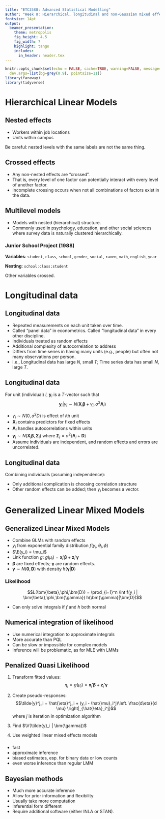 ```yaml
---
title: "ETC3580: Advanced Statistical Modelling"
author: "Week 8: Hierarchical, longitudinal and non-Gaussian mixed effect models"
fontsize: 14pt
output:
  beamer_presentation:
    theme: metropolis
    fig_height: 4.5
    fig_width: 7
    highlight: tango
    includes:
      in_header: header.tex
---
```


```r
knitr::opts_chunk$set(echo = FALSE, cache=TRUE, warning=FALSE, message=FALSE,
  dev.args=list(bg=grey(0.9), pointsize=11))
library(faraway)
library(tidyverse)
```

# Hierarchical Linear Models

## Nested effects

\begin{block}{}
Levels of one factor vary only within levels of another factor
\end{block}

  * Workers within job locations
  * Units within campus

Be careful: nested levels with the same labels are not the same thing.

## Crossed effects

 * Any non-nested effects are "crossed".
 * That is, every level of one factor can potentially interact with every level of another factor.
 * Incomplete crossing occurs when not all combinations of factors exist in the data.

## Multilevel models

 * Models with nested (hierarchical) structure.
 * Commonly used in psychology, education, and other social sciences where survey data is naturally clustered hierarchically.

### Junior School Project (1988)

**Variables**: `student`, `class`, `school`, `gender`, `social`, `raven`, `math`, `english`, `year`

**Nesting**: `school:class:student`

Other variables crossed.

# Longitudinal data

## Longitudinal data
\fontsize{14}{15}\sf

 * Repeated measurements on each unit taken over time.
 * Called "panel data" in econometrics. Called "longitudinal data" in every other discipline.
 * Individuals treated as random effects
 * Additional complexity of autocorrelation to address
 * Differs from time series in having many units (e.g., people) but often not many observations per person.
 * i.e., Longitudinal data has large $N$, small $T$; Time series data has small $N$, large $T$.

## Longitudinal data

For unit (individual) $i$, $\bm{y}_i$ is a $T$-vector such that
$$\bm{y}_i | \gamma_i \sim N(\bm{X}_i\bm{\beta} + \gamma_i, \sigma^2\bm{\Lambda}_i)$$

 * $\gamma_i \sim N(0,\sigma^2D)$ is effect of $i$th unit
 * $\bm{X}_i$ contains predictors for fixed effects
 * $\bm\Lambda_i$ handles autocorrelations within units
 * $\bm{y}_i \sim N(\bm{X}_i\bm{\beta}, \bm{\Sigma}_i)$ where $\bm{\Sigma}_i = \sigma^2(\bm{\Lambda}_i + \bm{D})$
 * Assume individuals are independent, and random effects and errors are uncorrelated.

## Longitudinal data

Combining individuals (assuming independence):
 \begin{align*}
     \bm{y}      & = \begin{bmatrix}
                       \bm{y}_1 \\ \vdots \\ \bm{y}_N
                      \end{bmatrix} \qquad
     \bm{X}       = \begin{bmatrix}
                       \bm{X}_1 \\ \vdots \\ \bm{X}_N
                       \end{bmatrix} \\
  \bm{\Sigma} &= \text{diag}(\bm{\Sigma}_1,\bm{\Sigma}_2,\dots,\bm{\Sigma}_N),   \\
\bm{y} &\sim N(\bm{X}\bm{\beta}, \bm{\Sigma})
\end{align*}

\pause

* Only additional complication is choosing correlation structure
* Other random effects can be added; then $\gamma_i$ becomes a vector.

# Generalized Linear Mixed Models

## Generalized Linear Mixed Models

 * Combine GLMs with random effects
 * $y_i$ from exponential family distribution $f(y_i, \theta_i, \phi)$
 * $\E(y_i) = \mu_i$
 * Link function $g$: $g(\mu_i) = \bm{x}_i' \bm{\beta} + \bm{z}_i' \bm{\gamma}$
 * $\bm{\beta}$ are fixed effects; $\bm{\gamma}$ are random effects.
 * $\bm{\gamma} \sim N(\bm{0},\bm{D})$ with density $h(\bm{\gamma}|\bm{D})$
\pause

### Likelihood
$$L(\bm{\beta},\phi,\bm{D}) = \prod_{i=1}^n \int f(y_i | \bm{\beta},\phi,\bm{\gamma}) h(\bm{\gamma}|\bm{D})$$

   * Can only solve integrals if $f$ and $h$ both normal


## Numerical integration of likelihood

\begin{block}{Likelihood}
$$L(\bm{\beta},\phi,\bm{D}) = \prod_{i=1}^n \int f(y_i | \bm{\beta},\phi,\bm{\gamma}) h(\bm{\gamma}|\bm{D})$$
\end{block}

 * Use numerical integration to approximate integrals
 * More accurate than PQL
 * Can be slow or impossible for complex models
 * Inference will be problematic, as for MLE with LMMs

## Penalized Quasi Likelihood
\fontsize{13}{14}\sf

1. Transform fitted values:
$$\eta_i = g(\mu_i) = \bm{x}_i'\bm{\beta} + \bm{z}_i'\bm{\gamma}$$

2. Create pseudo-responses:
$$\tilde{y}^j_i = \hat{\eta}^j_i + (y_i - \hat{\mu}_i^j)\left. \frac{d\eta}{d \mu} \right|_{\hat{\eta}_i^j}$$
where $j$ is iteration in optimization algorithm

3. Find $\V(\tilde{y}_i | \bm{\gamma})$

4. Use weighted linear mixed effects models

\pause\vspace*{0.3cm}

###
 * fast
 * approximate inference
 * biased estimates, esp.\ for binary data or low counts
 * even worse inference than regular LMM

## Bayesian methods

 * Much more accurate inference
 * Allow for prior information and flexibility
 * Usually take more computation
 * Inferential form different
 * Require additional software (either INLA or STAN).
